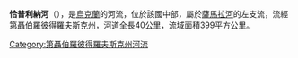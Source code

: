 '''恰普利納河'''（{{lang-uk|Чаплина}}），是[[烏克蘭|烏克蘭]]的河流，位於該國中部，屬於[[薩馬拉河_(第聶伯河支流)|薩馬拉河]]的左支流，流經[[第聶伯羅彼得羅夫斯克州|第聶伯羅彼得羅夫斯克州]]，河道全長40公里，流域面積399平方公里。

{{DEFAULTSORT:Чаплина}}
[[Category:第聶伯羅彼得羅夫斯克州河流|Category:第聶伯羅彼得羅夫斯克州河流]]


{{Ukraine-river-stub}}